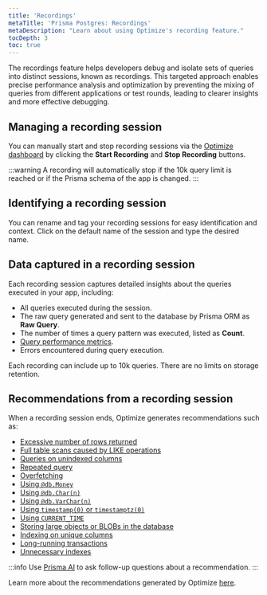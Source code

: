 ```yaml
---
title: 'Recordings'
metaTitle: 'Prisma Postgres: Recordings'
metaDescription: "Learn about using Optimize's recording feature."
tocDepth: 3
toc: true
---
```


The recordings feature helps developers debug and isolate sets of queries into distinct sessions, known as recordings. This targeted approach enables precise performance analysis and optimization by preventing the mixing of queries from different applications or test rounds, leading to clearer insights and more effective debugging.

## Managing a recording session

You can manually start and stop recording sessions via the [Optimize dashboard](https://console.prisma.io/optimize) by clicking the **Start Recording** and **Stop Recording** buttons.

:::warning
A recording will automatically stop if the 10k query limit is reached or if the Prisma schema of the app is changed.
:::

## Identifying a recording session

You can rename and tag your recording sessions for easy identification and context. Click on the default name of the session and type the desired name.

## Data captured in a recording session

Each recording session captures detailed insights about the queries executed in your app, including:

- All queries executed during the session.
- The raw query generated and sent to the database by Prisma ORM as **Raw Query**.
- The number of times a query pattern was executed, listed as **Count**.
- [Query performance metrics](/postgres/query-optimization/performance-metrics).
- Errors encountered during query execution.

Each recording can include up to 10k queries. There are no limits on storage retention.

## Recommendations from a recording session

When a recording session ends, Optimize generates recommendations such as:

- [Excessive number of rows returned](/postgres/query-optimization/recommendations/excessive-number-of-rows-returned)
- [Full table scans caused by LIKE operations](/postgres/query-optimization/recommendations/full-table-scans-caused-by-like-operations)
- [Queries on unindexed columns](/postgres/query-optimization/recommendations/queries-on-unindexed-columns)
- [Repeated query](/postgres/query-optimization/recommendations/repeated-query)
- [Overfetching](/postgres/query-optimization//recommendations/select-returning)
- [Using `@db.Money`](/postgres/query-optimization/recommendations/avoid-db-money)
- [Using `@db.Char(n)`](/postgres/query-optimization/recommendations/avoid-char)
- [Using `@db.VarChar(n)`](/postgres/query-optimization/recommendations/avoid-varchar)
- [Using `timestamp(0)` or `timestamptz(0)`](/postgres/query-optimization/recommendations/avoid-timestamp-timestampz-0)
- [Using `CURRENT_TIME`](/postgres/query-optimization/recommendations/current-time)
- [Storing large objects or BLOBs in the database](/postgres/query-optimization/recommendations/storing-blob-in-database)
- [Indexing on unique columns](/postgres/query-optimization/recommendations/indexing-on-unique-columns)
- [Long-running transactions](/postgres/query-optimization/recommendations/long-running-transactions)
- [Unnecessary indexes](/postgres/query-optimization/recommendations/unnecessary-indexes)

:::info
Use [Prisma AI](/postgres/query-optimization/prisma-ai) to ask follow-up questions about a recommendation.
:::

Learn more about the recommendations generated by Optimize [here](/postgres/query-optimization/recommendations).
